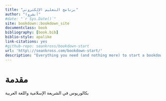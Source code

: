 ```yaml
--- 
title: "برنامج التعليم الإلكتروني"
author: "أبشروا"
#date: "`r Sys.Date()`"
site: bookdown::bookdown_site
documentclass: book
bibliography: [book.bib]
biblio-style: apalike
link-citations: yes
#github-repo: seankross/bookdown-start
url: 'http\://seankross.com/bookdown-start/'
description: "Everything you need (and nothing more) to start a bookdown book."
---
```


# مقدمة {-}

بكالوريوس في الشريعة الإسلامية واللغة العربية